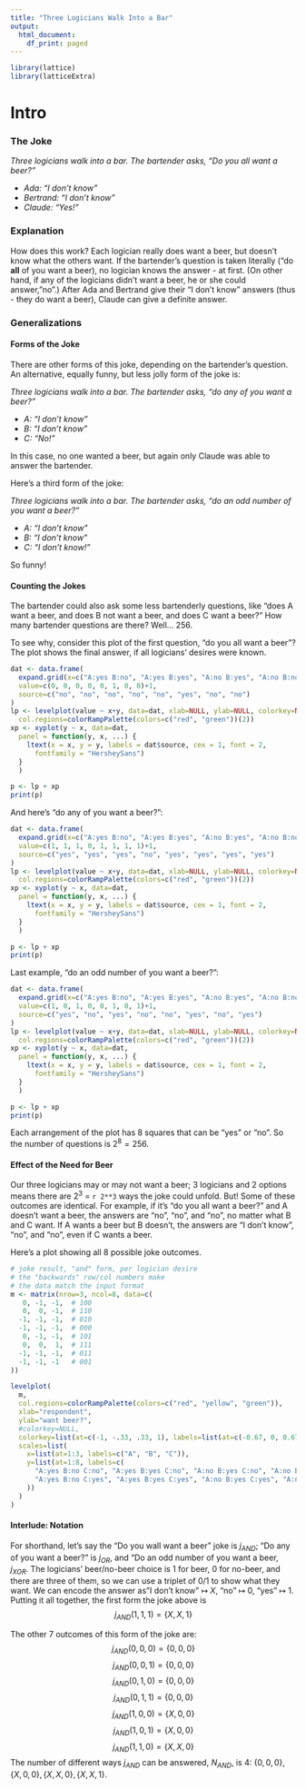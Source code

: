 ```yaml
---
title: "Three Logicians Walk Into a Bar"
output:
  html_document:
    df_print: paged
---
```


```r
library(lattice)
library(latticeExtra)
```
# Intro

### The Joke

*Three logicians walk into a bar. The bartender asks, "Do you all want a beer?"*

-   *Ada: "I don't know"*
-   *Bertrand: "I don't know"*
-   *Claude: "Yes!"*

### Explanation

How does this work? Each logician really does want a beer, but doesn't know what the others want. If the bartender's question is taken literally ("do **all** of you want a beer), no logician knows the answer - at first. (On other hand, if any of the logicians didn't want a beer, he or she could answer,"no".) After Ada and Bertrand give their "I don't know" answers (thus - they do want a beer), Claude can give a definite answer.

### Generalizations

#### Forms of the Joke

There are other forms of this joke, depending on the bartender's question. An alternative, equally funny, but less jolly form of the joke is:

*Three logicians walk into a bar. The bartender asks, "do any of you want a beer?"*

-   *A: "I don't know"*
-   *B: "I don't know"*
-   *C: "No!"*

In this case, no one wanted a beer, but again only Claude was able to answer the bartender.

Here's a third form of the joke:

*Three logicians walk into a bar. The bartender asks, "do an odd number of you want a beer?"*

-   *A: "I don't know"*
-   *B: "I don't know"*
-   *C: "I don't know!"*

So funny!

#### Counting the Jokes
The bartender could also ask some less bartenderly questions, like "does A want a beer, and does B not want a beer, and does C want a beer?" How many bartender questions are there? Well... 256.

To see why, consider this plot of the first question, "do you all want a beer"? The plot shows the final answer, if all logicians' desires were known.
```r
dat <- data.frame(
  expand.grid(x=c("A:yes B:no", "A:yes B:yes", "A:no B:yes", "A:no B:no"), y=c("C:no", "C:yes")),
  value=c(0, 0, 0, 0, 0, 1, 0, 0)+1,
  source=c("no", "no", "no", "no", "no", "yes", "no", "no")
)
lp <- levelplot(value ~ x+y, data=dat, xlab=NULL, ylab=NULL, colorkey=NULL,
  col.regions=colorRampPalette(colors=c("red", "green"))(2))
xp <- xyplot(y ~ x, data=dat,
  panel = function(y, x, ...) {
    ltext(x = x, y = y, labels = dat$source, cex = 1, font = 2,
      fontfamily = "HersheySans")
  }
  )

p <- lp + xp
print(p)
```

And here's "do any of you want a beer?":
```r
dat <- data.frame(
  expand.grid(x=c("A:yes B:no", "A:yes B:yes", "A:no B:yes", "A:no B:no"), y=c("C:no", "C:yes")),
  value=c(1, 1, 1, 0, 1, 1, 1, 1)+1,
  source=c("yes", "yes", "yes", "no", "yes", "yes", "yes", "yes")
)
lp <- levelplot(value ~ x+y, data=dat, xlab=NULL, ylab=NULL, colorkey=NULL,
  col.regions=colorRampPalette(colors=c("red", "green"))(2))
xp <- xyplot(y ~ x, data=dat,
  panel = function(y, x, ...) {
    ltext(x = x, y = y, labels = dat$source, cex = 1, font = 2,
      fontfamily = "HersheySans")
  }
  )

p <- lp + xp
print(p)
```

Last example, "do an odd number of you want a beer?":
```r
dat <- data.frame(
  expand.grid(x=c("A:yes B:no", "A:yes B:yes", "A:no B:yes", "A:no B:no"), y=c("C:no", "C:yes")),
  value=c(1, 0, 1, 0, 0, 1, 0, 1)+1,
  source=c("yes", "no", "yes", "no", "no", "yes", "no", "yes")
)
lp <- levelplot(value ~ x+y, data=dat, xlab=NULL, ylab=NULL, colorkey=NULL,
  col.regions=colorRampPalette(colors=c("red", "green"))(2))
xp <- xyplot(y ~ x, data=dat,
  panel = function(y, x, ...) {
    ltext(x = x, y = y, labels = dat$source, cex = 1, font = 2,
      fontfamily = "HersheySans")
  }
  )

p <- lp + xp
print(p)
```

Each arrangement of the plot has 8 squares that can be "yes" or "no". So the number of questions is  $2^{8} = 256$.

#### Effect of the Need for Beer

Our three logicians may or may not want a beer; 3 logicians and 2 options means there are ${2}^{3}$ = `r 2**3` ways the joke could unfold. But! Some of these outcomes are identical. For example, if it's "do you all want a beer?" and A doesn't want a beer, the answers are "no", "no", and "no", no matter what B and C want. If A wants a beer but B doesn't, the answers are "I don't know", "no", and "no", even if C wants a beer.

Here's a plot showing all 8 possible joke outcomes.
```r
# joke result, "and" form, per logician desire
# the "backwards" row/col numbers make
# the data match the input format
m <- matrix(nrow=3, ncol=8, data=c(
   0, -1, -1,  # 100
   0,  0, -1,  # 110
  -1, -1, -1,  # 010
  -1, -1, -1,  # 000
   0, -1, -1,  # 101
   0,  0,  1,  # 111
  -1, -1, -1,  # 011
  -1, -1, -1   # 001
))

levelplot(
  m,
  col.regions=colorRampPalette(colors=c("red", "yellow", "green")),
  xlab="respondent",
  ylab="want beer?",
  #colorkey=NULL,
  colorkey=list(at=c(-1, -.33, .33, 1), labels=list(at=c(-0.67, 0, 0.67), labels=c("No", "I don't know", "Yes"))),
  scales=list(
    x=list(at=1:3, labels=c("A", "B", "C")),
    y=list(at=1:8, labels=c(
      "A:yes B:no C:no", "A:yes B:yes C:no", "A:no B:yes C:no", "A:no B:no C:no",
      "A:yes B:no C:yes", "A:yes B:yes C:yes", "A:no B:yes C:yes", "A:no B:no C:yes"
    ))
  )
)
```

#### Interlude: Notation

For shorthand, let's say the "Do you wall want a beer" joke is $j_{AND}$; "Do any of you want a beer?" is $j_{OR}$, and "Do an odd number of you want a beer, $j_{XOR}$. The logicians' beer/no-beer choice is 1 for beer, 0 for no-beer, and there are three of them, so we can use a triplet of 0/1 to show what they want. We can encode the answer as"I don't know" $\mapsto$ $X$, "no" $\mapsto$ $0$, "yes" $\mapsto$ $1$. Putting it all together, the first form the joke above is $$j_{AND}(1, 1, 1) =  \{X, X, 1\}$$

The other 7 outcomes of this form of the joke are: $$j_{AND}(0, 0, 0) =  \{0, 0, 0\}$$ $$j_{AND}(0, 0, 1) =  \{0, 0, 0\}$$ $$j_{AND}(0, 1, 0) =  \{0, 0, 0\}$$ $$j_{AND}(0, 1, 1) =  \{0, 0, 0\}$$ $$j_{AND}(1, 0, 0) =  \{X, 0, 0\}$$ $$j_{AND}(1, 0, 1) =  \{X, 0, 0\}$$ $$j_{AND}(1, 1, 0) =  \{X, X, 0\}$$ The number of different ways $j_{AND}$ can be answered, $N_{AND}$, is 4: $\{0, 0, 0\}, \{X, 0, 0\}, \{X, X, 0\}, \{X, X, 1\}$.
